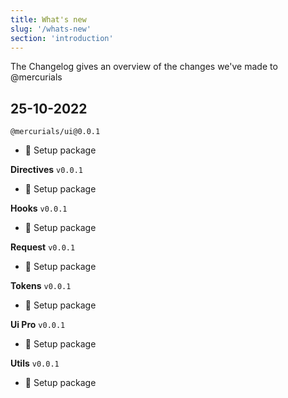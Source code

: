 ```yaml
---
title: What's new
slug: '/whats-new'
section: 'introduction'
---
```


The Changelog gives an overview of the changes we've made to @mercurials

## 25-10-2022

`@mercurials/ui@0.0.1`

- 🎉 Setup package

**Directives** `v0.0.1`

- 🎉 Setup package

**Hooks** `v0.0.1`

- 🎉 Setup package

**Request** `v0.0.1`

- 🎉 Setup package

**Tokens** `v0.0.1`

- 🎉 Setup package

**Ui Pro** `v0.0.1`

- 🎉 Setup package

**Utils** `v0.0.1`

- 🎉 Setup package

